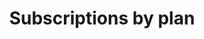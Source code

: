---
openapi: /openapi.json GET /plans/{plan-id}/subscriptions
title: Subscriptions by plan
description: Retrieve details of all subscriptions associated with a customer's plan ID.
---